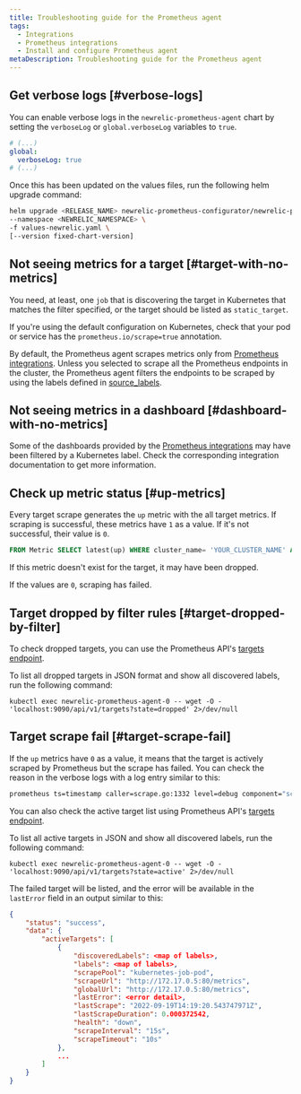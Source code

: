 ```yaml
---
title: Troubleshooting guide for the Prometheus agent
tags:
  - Integrations
  - Prometheus integrations
  - Install and configure Prometheus agent
metaDescription: Troubleshooting guide for the Prometheus agent
---
```


## Get verbose logs [#verbose-logs]

You can enable verbose logs in the `newrelic-prometheus-agent` chart by setting the `verboseLog` or `global.verboseLog` variables to `true`.

```yaml
# (...)
global:
  verboseLog: true
# (...)
```

Once this has been updated on the values files, run the following helm upgrade command:

```bash
helm upgrade <RELEASE_NAME> newrelic-prometheus-configurator/newrelic-prometheus-agent \
--namespace <NEWRELIC_NAMESPACE> \
-f values-newrelic.yaml \
[--version fixed-chart-version]
```

## Not seeing metrics for a target [#target-with-no-metrics]

You need, at least, one `job` that is discovering the target in Kubernetes that matches the filter specified, or the target should be listed as `static_target`.

If you're using the default configuration on Kubernetes, check that your pod or service has the `prometheus.io/scrape=true` annotation.

By default, the Prometheus agent scrapes metrics only from [Prometheus integrations](/docs/infrastructure/prometheus-integrations/integrations-list/integrations-list-intro). Unless you selected to scrape all the Prometheus endpoints in the cluster, the Prometheus agent filters the endpoints to be scraped by using the labels defined in [source_labels](https://github.com/newrelic/newrelic-prometheus-configurator/blob/main/charts/newrelic-prometheus-agent/values.yaml).


## Not seeing metrics in a dashboard [#dashboard-with-no-metrics]

Some of the dashboards provided by the [Prometheus integrations](/docs/infrastructure/prometheus-integrations/integrations-list/integrations-list-intro) may have been filtered by a Kubernetes label. Check the corresponding integration documentation to get more information.

## Check up metric status [#up-metrics]

Every target scrape generates the `up` metric with the all target metrics. If scraping is successful, these metrics have `1` as a value. If it's not successful, their value is `0`.

```SQL
FROM Metric SELECT latest(up) WHERE cluster_name= 'YOUR_CLUSTER_NAME' AND pod = 'TARGET_POD_NAME' TIMESERIES
```

If this metric doesn't exist for the target, it may have been dropped.

If the values are `0`, scraping has failed.

## Target dropped by filter rules [#target-dropped-by-filter]

To check dropped targets, you can use the Prometheus API's [targets endpoint](https://prometheus.io/docs/prometheus/latest/querying/api/#targets).

To list all dropped targets in JSON format and show all discovered labels, run the following command:

```shell
kubectl exec newrelic-prometheus-agent-0 -- wget -O - 'localhost:9090/api/v1/targets?state=dropped' 2>/dev/null
```

## Target scrape fail [#target-scrape-fail]

If the `up` metrics have `0` as a value, it means that the target is actively scraped by Prometheus but the scrape has failed. You can check the reason in the verbose logs with a log entry similar to this:

```bash
prometheus ts=timestamp caller=scrape.go:1332 level=debug component="scrape manager" scrape_pool=kubernetes-job-pod target=http://1.2.3.4:80/metrics msg="<error>" err="<error detail>"
```

You can also check the active target list using Prometheus API's [targets endpoint](https://prometheus.io/docs/prometheus/latest/querying/api/#targets).

To list all active targets in JSON and show all discovered labels, run the following command:

```shell
kubectl exec newrelic-prometheus-agent-0 -- wget -O - 'localhost:9090/api/v1/targets?state=active' 2>/dev/null
```

The failed target will be listed, and the error will be available in the `lastError` field in an output similar to this:

```json
{
    "status": "success",
    "data": {
        "activeTargets": [
            {
                "discoveredLabels": <map of labels>,
                "labels": <map of labels>,
                "scrapePool": "kubernetes-job-pod",
                "scrapeUrl": "http://172.17.0.5:80/metrics",
                "globalUrl": "http://172.17.0.5:80/metrics",
                "lastError": <error detail>,
                "lastScrape": "2022-09-19T14:19:20.543747971Z",
                "lastScrapeDuration": 0.000372542,
                "health": "down",
                "scrapeInterval": "15s",
                "scrapeTimeout": "10s"
            },
            ...
        ]
    }
}
```
